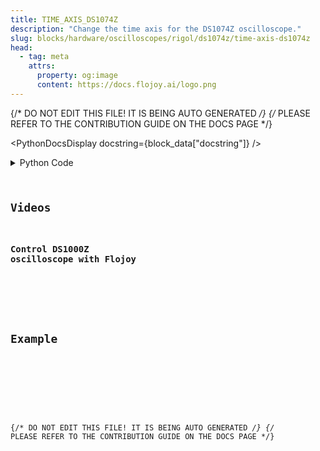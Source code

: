 ```yaml
---
title: TIME_AXIS_DS1074Z
description: "Change the time axis for the DS1074Z oscilloscope."
slug: blocks/hardware/oscilloscopes/rigol/ds1074z/time-axis-ds1074z
head:
  - tag: meta
    attrs:
      property: og:image
      content: https://docs.flojoy.ai/logo.png
---
```


{/* DO NOT EDIT THIS FILE! IT IS BEING AUTO GENERATED */}
{/* PLEASE REFER TO THE CONTRIBUTION GUIDE ON THE DOCS PAGE */}


<PythonDocsDisplay docstring={block_data["docstring"]} />
<details>
<summary>Python Code</summary>



<Code code={pythonCode} lang="py" wrap theme="dracula" />

[Find this Flojoy Block on GitHub](https://github.com/flojoy-ai/blocks/blob/main/blocks/HARDWARE/OSCILLOSCOPES/RIGOL/DS1074Z/TIME_AXIS_DS1074Z/TIME_AXIS_DS1074Z.py)

</details>

## Videos


### Control DS1000Z oscilloscope with Flojoy

<div className="not-content">
  <YouTube id="https://www.youtube.com/watch?v=Bl0DrvaOtgI" />
</div>

## Example


<GetHelpWidget />


<AppDisplay app={app} blockName="TIME_AXIS_DS1074Z" client:visible />


<Example />

{/* DO NOT EDIT THIS FILE! IT IS BEING AUTO GENERATED */}
{/* PLEASE REFER TO THE CONTRIBUTION GUIDE ON THE DOCS PAGE */}
